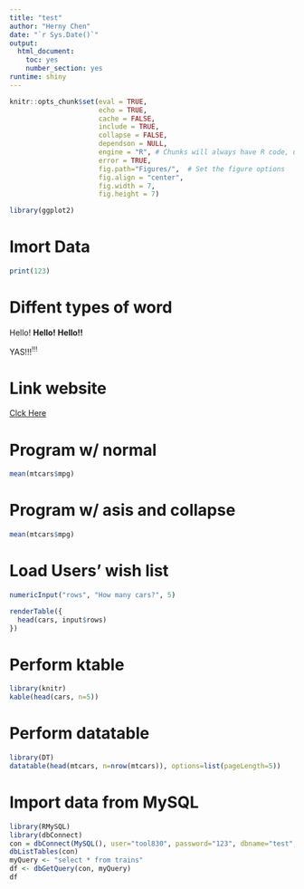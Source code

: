 ```yaml
---
title: "test"
author: "Herny Chen"
date: "`r Sys.Date()`"
output:
  html_document:
    toc: yes
    number_section: yes
runtime: shiny
---
```


```r
knitr::opts_chunk$set(eval = TRUE,
                      echo = TRUE,
                      cache = FALSE,
                      include = TRUE,
                      collapse = FALSE,
                      dependson = NULL,
                      engine = "R", # Chunks will always have R code, unless noted
                      error = TRUE,
                      fig.path="Figures/",  # Set the figure options
                      fig.align = "center",
                      fig.width = 7,
                      fig.height = 7)
```

```r
library(ggplot2)
```
# Imort Data
```r
print(123)
```

# Diffent types of word
Hello! **Hello!** __Hello!!__

YAS!!!^!!!^

# Link website
[Clck Here](https://www.rstudio.com)


# Program w/ normal
```r
mean(mtcars$mpg)
```

# Program w/ asis and collapse
```r
mean(mtcars$mpg)
```

# Load Users' wish list
```r
numericInput("rows", "How many cars?", 5)

renderTable({
  head(cars, input$rows)
})
```

# Perform ktable
```r
library(knitr)
kable(head(cars, n=5))
```

# Perform datatable
```r
library(DT)
datatable(head(mtcars, n=nrow(mtcars)), options=list(pageLength=5))
```

# Import data from MySQL
```r
library(RMySQL)
library(dbConnect)
con = dbConnect(MySQL(), user="tool830", password="123", dbname="test", host="localhost")
dbListTables(con)
myQuery <- "select * from trains"
df <- dbGetQuery(con, myQuery)
df
```
